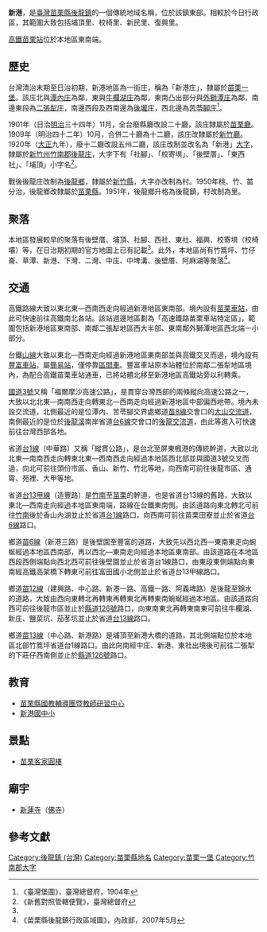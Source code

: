 {{noteTA　
|1 = zh-cn:庄; zh-hk:庄; zh-tw:庄;
}}
'''新港'''，是[[臺灣|臺灣]][[苗栗縣|苗栗縣]][[後龍鎮_(台灣)|後龍鎮]]的一個傳統地域名稱，位於該鎮東部。相較於今日行政區，其範圍大致包括埔頂里、校椅里、新民里、復興里。

[[高鐵苗栗站|高鐵苗栗站]]位於本地區東南端。

==歷史==
台灣清治末期至日治初期，新港地區為一街庄，稱為「新港庄」，隸屬於[[苗栗一堡|苗栗一堡]]。該庄北與[[潭內_(苗栗縣)|潭內庄]]為鄰，東與[[牛欄湖庄|牛欄湖庄]]為鄰，東南凸出部分與[[外獅潭庄|外獅潭庄]]為鄰，南邊東段為[[二張犁庄|二張犁庄]]，南邊西段及西南邊為[[後壠庄|後壠庄]]，西北邊為[[苦苓腳_(苗栗縣)|苦苓腳庄]]<ref name="臺灣堡圖">《臺灣堡圖》，臺灣總督府，1904年</ref>。

1901年（日治[[明治|明治]]三十四年）11月，全台廢縣廳改設二十廳，該庄隸屬於[[苗栗廳|苗栗廳]]。1909年（明治四十二年）10月，合併二十廳為十二廳，該庄改隸屬於[[新竹廳|新竹廳]]。1920年（[[大正|大正]]九年），廢十二廳改設五州二廳，該庄改制並改名為「新港」[[大字|大字]]，隸屬於[[新竹州|新竹州]][[竹南郡|竹南郡]][[後龍庄|後龍庄]]，大字下有「社腳」、「校寄埧」、「後壁厝」、「東西社」、「埔頂」小字名<ref>《新舊對照管轄便覽》，臺灣總督府</ref>。

戰後後龍庄改制為[[後龍鄉|後龍鄉]]，隸屬於[[新竹縣|新竹縣]]，大字亦改制為村。1950年桃、竹、苗分治，後龍鄉改隸屬於[[苗栗縣|苗栗縣]]。1951年，後龍鄉升格為後龍鎮，村改制為里。

==聚落==
本地區發展較早的聚落有後壁厝、埔頂、社腳、西社、東社、福興、校寄埧（校椅壩）等，在日治期初期的官方地圖上已有記載<ref name="臺灣堡圖"/>。此外，本地區尚有竹篙坪、竹仔崙、草潭、新港、下灣、二灣、中庄、中埤溝、後壁厝、阿麻湖等聚落<ref>《苗栗縣後龍鎮行政區域圖》，內政部，2007年5月</ref>。

==交通==
高鐵路線大致以東北東—西南西走向經過新港地區東南部，境內設有[[苗栗車站_(高鐵)|苗栗車站]]，由此可快速前往高鐵南北各站。該站週邊地區劃為「高速鐵路苗栗車站特定區」，範圍包括新港地區東南部、南鄰二張犁地區西大半部、東南鄰外獅潭地區西北端一小部分。

台鐵[[臺中線|山線]]大致以東北—西南走向經過新港地區東南部並與高鐵交叉而過，境內設有[[豐富車站_(台灣)|豐富車站]]，屬[[簡易站|簡易站]]，僅停靠[[台鐵區間車|區間車]]。豐富車站原本站體位於南鄰二張犁地區境內，為配合高鐵苗栗車站通車，已將站體北移至新港地區高鐵站旁以利轉乘。

[[福爾摩沙高速公路|國道3號]]又稱「福爾摩沙高速公路」，是貫穿台灣西部的兩條縱向高速公路之一，大致以北北東—南南西走向轉東北—西南走向經過新港地區中部偏西地帶。境內未設交流道，北側最近的是位潭內、苦苓腳交界處鄉道[[苗8線|苗8線]]交會口的[[大山交流道|大山交流道]]，南側最近的是位於[[後龍溪|後龍溪]]南岸省道[[台6線|台6線]]交會口的[[後龍交流道|後龍交流道]]，由此等進入可快速前往台灣西部各地。

省道[[台1線|台1線]]（中華路）又稱「縱貫公路」，是台北至屏東楓港的傳統幹道，大致以北北東—南南西走向轉東北東—西南西走向經過本地區西北部並與國道3號交叉而過，向北可前往頭份市區、香山、新竹、竹北等地，向西南可前往後龍市區、通霄、苑裡、大甲等地。

省道[[台13甲線|台13甲線]]（造豐路）是[[竹南|竹南]]至[[苗栗市|苗栗]]的幹道，也是省道台13線的舊路，大致以東北—西南走向經過本地區東南端，路線在台鐵東南側。由該道路向東北轉北可前往[[竹南|竹南]]後於香山內湖並止於省道[[台1線|台1線]]路口，向西南可前往苗栗田寮並止於省道[[台6線|台6線]]路口。

鄉道[[苗6線|苗6線]]（新港三路）是後壁園至豐富的道路，大致先以西北西—東南東走向蜿蜒經過本地區西南部，再以西北—東南走向經過本地區東南部。由該道路在本地區西段西側端點向西北西可前往後壁園並止於省道台1線路口，由東段東側端點向東南經高鐵高架橋下轉東可前往富田國小北側並止於省道台13甲線路口。

鄉道[[苗12線|苗12線]]（建興路、中心路、新港一路、高鐵一路、阿義埤路）是後龍至錦水的道路，大致由西向東轉北再轉東再轉東北再轉東南蜿蜒經過本地區。由該道路向西可前往後龍市區並止於[[縣道126號|縣道126號]]路口，向東南東北再轉東南東可前往牛欄湖、新庄、鹽菜坑、茄苳坑並止於省道[[台13線|台13線]]路口。

鄉道[[苗13線|苗13線]]（中心路、新港路）是埔頂至新港大橋的道路，其北側端點位於本地區北部竹篙坪省道台1線路口。由此向南經中庄、新港、東社出境後可前往二張犁的下莊仔西南側並止於[[縣道126號|縣道126號]]路口。

==教育==
*[[苗栗縣國教輔導團暨教師研習中心|苗栗縣國教輔導團暨教師研習中心]]
*[[新港國中小|新港國中小]]

==景點==
*[[苗栗客家圓樓|苗栗客家圓樓]]

==廟宇==
*[[新蓮寺|新蓮寺]]（[[佛寺|佛寺]]）

==參考文獻==
{{reflist}}

{{竹南郡}}

[[Category:後龍鎮_(台灣)|Category:後龍鎮 (台灣)]]
[[Category:苗栗縣地名|Category:苗栗縣地名]]
[[Category:苗栗一堡|Category:苗栗一堡]]
[[Category:竹南郡大字|Category:竹南郡大字]]
